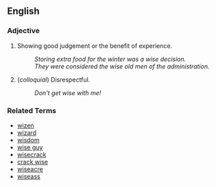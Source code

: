 ==English==

===Adjective===

# Showing good judgement or the benefit of experience.
#: ''Storing extra food for the winter was a wise decision.''
#: ''They were considered the wise old men of the administration.''
# (''colloquial'') Disrespectful.
#: ''Don't get wise with me!''

===Related Terms===
*[[wizen]]
*[[wizard]]
*[[wisdom]]
*[[wise guy]]
*[[wisecrack]]
*[[crack wise]]
*[[wiseacre]]
*[[wiseass]]